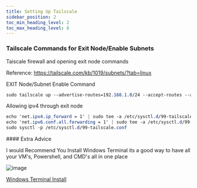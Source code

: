 ---
title: Setting Up Tailscale
sidebar_position: 2
toc_min_heading_level: 2
toc_max_heading_level: 6
---


<Tabs>
  <TabItem value="Tailscale Commands for Exit Node/Enable Subnets" label="Tailscale Commands for Exit Node/Enable Subnets" default>

### Tailscale Commands for Exit Node/Enable Subnets

Taiscale firewall and opening exit node commands

Reference:
https://tailscale.com/kb/1019/subnets/?tab=linux

EXIT Node/Subnet Enable Command

```css
sudo tailscale up --advertise-routes=192.168.1.0/24 --accept-routes --advertise-exit-node
```

Allowing ipv4 through exit node

```css
echo 'net.ipv4.ip_forward = 1' | sudo tee -a /etc/sysctl.d/99-tailscale.conf
echo 'net.ipv6.conf.all.forwarding = 1' | sudo tee -a /etc/sysctl.d/99-tailscale.conf
sudo sysctl -p /etc/sysctl.d/99-tailscale.conf
```
  </TabItem>
  <TabItem value="Extra Advice" label="Extra Advice" default>
#### Extra Advice

I would Recommend You Install Windows Terminal its a good way to have all your VM's, Powershell, and CMD's all in one place

![image](https://user-images.githubusercontent.com/35183970/214385251-1a36a732-f99c-465d-9929-b5802892a7d4.png)

[Windows Terminal Install](https://www.microsoft.com/store/productId/9N0DX20HK701)
  </TabItem>
</Tabs>

<BuyMeACoffeeButton />
